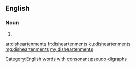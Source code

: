 ==English==

===Noun===
{{head|en|noun plural form}}

# {{plural of|disheartenment|lang=en}}

[[Category:English words with consonant pseudo-digraphs]]

[[ar:disheartenments]]
[[fr:disheartenments]]
[[ku:disheartenments]]
[[mg:disheartenments]]
[[my:disheartenments]]